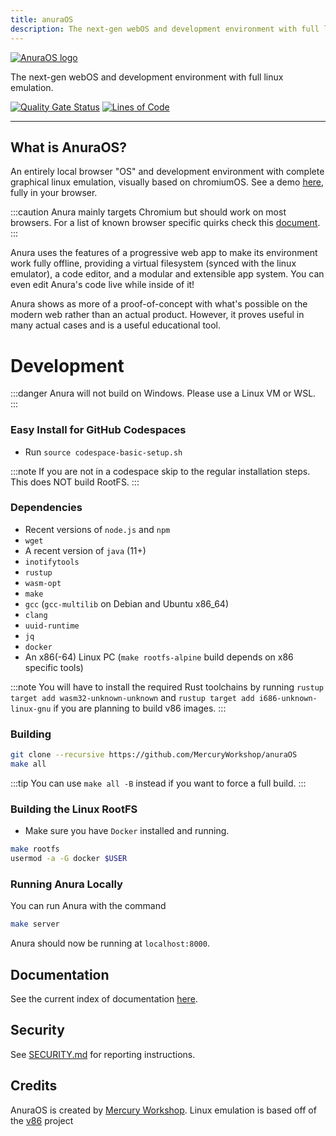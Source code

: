 ```yaml
---
title: anuraOS
description: The next-gen webOS and development environment with full linux emulation
---
```


[![AnuraOS logo](https://raw.githubusercontent.com/MercuryWorkshop/anuraOS/main/assets/logo_dark.png)](https://github.com/MercuryWorkshop/anuraOS)

The next-gen webOS and development environment with full linux emulation.

[![Quality Gate Status](https://sonarcloud.io/api/project_badges/measure?project=MercuryWorkshop_anuraOS&metric=alert_status)](https://sonarcloud.io/summary/new_code?id=MercuryWorkshop_anuraOS)
[![Lines of Code](https://sonarcloud.io/api/project_badges/measure?project=MercuryWorkshop_anuraOS&metric=ncloc)](https://sonarcloud.io/summary/new_code?id=MercuryWorkshop_anuraOS)

---

## What is AnuraOS?

An entirely local browser "OS" and development environment with complete graphical linux emulation, visually based on chromiumOS. See a demo [here](https://anura.pro), fully in your browser.

:::caution
Anura mainly targets Chromium but should work on most browsers. For a list of known browser specific quirks check this [document](https://github.com/MercuryWorkshop/anuraOS/blob/main/BrowserQuirks.md).
:::

Anura uses the features of a progressive web app to make its environment work fully offline, providing a virtual filesystem (synced with the linux emulator), a code editor, and a modular and extensible app system. You can even edit Anura's code live while inside of it!

Anura shows as more of a proof-of-concept with what's possible on the modern web rather than an actual product. However, it proves useful in many actual cases and is a useful educational tool.

# Development

:::danger
Anura will not build on Windows. Please use a Linux VM or WSL.
:::

### Easy Install for GitHub Codespaces

-   Run `source codespace-basic-setup.sh`

:::note
If you are not in a codespace skip to the regular installation steps.
This does NOT build RootFS.
:::

### Dependencies

-   Recent versions of `node.js` and `npm`
-   `wget`
-   A recent version of `java` (11+)
-   `inotifytools`
-   `rustup`
-   `wasm-opt`
-   `make`
-   `gcc` (`gcc-multilib` on Debian and Ubuntu x86_64)
-   `clang`
-   `uuid-runtime`
-   `jq`
-   `docker`
-   An x86(-64) Linux PC (`make rootfs-alpine` build depends on x86 specific tools)

:::note
You will have to install the required Rust toolchains by running `rustup target add wasm32-unknown-unknown` and `rustup target add i686-unknown-linux-gnu` if you are planning to build v86 images.
:::

### Building

```bash
git clone --recursive https://github.com/MercuryWorkshop/anuraOS
make all
```

:::tip
You can use `make all -B` instead if you want to force a full build.
:::

### Building the Linux RootFS

-   Make sure you have `Docker` installed and running.

```bash
make rootfs
usermod -a -G docker $USER
```

### Running Anura Locally

You can run Anura with the command

```bash
make server
```

Anura should now be running at `localhost:8000`.

## Documentation

See the current index of documentation [here](https://github.com/MercuryWorkshop/anuraOS/blob/main/documentation/README.md).

## Security

See [SECURITY.md](https://github.com/MercuryWorkshop/anuraOS/blob/main/SECURITY.md) for reporting instructions.

## Credits

AnuraOS is created by [Mercury Workshop](https://mercurywork.shop). Linux emulation is based off of the [v86](https://github.com/copy/v86) project
